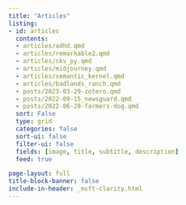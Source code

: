 ```yaml
---
title: "Articles"
listing:
- id: articles
  contents: 
  - articles/adhd.qmd
  - articles/remarkable2.qmd
  - articles/skv_py.qmd
  - articles/midjourney.qmd
  - articles/semantic_kernel.qmd
  - articles/badlands_ranch.qmd
  - posts/2023-03-29-zotero.qmd
  - posts/2022-09-15_newsguard.qmd
  - posts/2022-06-28-farmers-dog.qmd
  sort: False
  type: grid
  categories: false
  sort-ui: false
  filter-ui: false
  fields: [image, title, subtitle, description]
  feed: true

page-layout: full
title-block-banner: false
include-in-header: _msft-clarity.html
---
```


:::{#pages}
:::


<!--- <hr><p>You can also find me on <a rel="me" href="https://data-folks.masto.host/@lucasmeyer">Mastodon</a></p>. --->
